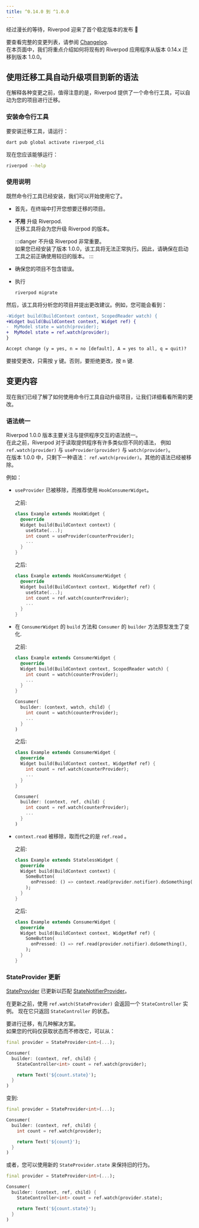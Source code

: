 ```yaml
---
title: ^0.14.0 到 ^1.0.0
---
```




经过漫长的等待，Riverpod 迎来了首个稳定版本的发布 👏

要查看完整的变更列表，请参阅 [Changelog](https://pub.dev/packages/flutter_riverpod/changelog#100).  
在本页面中，我们将重点介绍如何将现有的 Riverpod 应用程序从版本 0.14.x 迁移到版本 1.0.0。

## 使用迁移工具自动升级项目到新的语法

在解释各种变更之前，值得注意的是，Riverpod 提供了一个命令行工具，可以自动为您的项目进行迁移。

### 安装命令行工具

要安装迁移工具，请运行：

```sh
dart pub global activate riverpod_cli
```

现在您应该能够运行：

```sh
riverpod --help
```

### 使用说明

既然命令行工具已经安装，我们可以开始使用它了。

- 首先，在终端中打开您想要迁移的项目。
- **不用** 升级 Riverpod.  
  迁移工具将会为您升级 Riverpod 的版本。

  :::danger
  不升级 Riverpod 非常重要。  
  如果您已经安装了版本 1.0.0，该工具将无法正常执行。因此，请确保在启动工具之前正确使用较旧的版本。
  :::

- 确保您的项目不包含错误。
- 执行
  ```sh
  riverpod migrate
  ```

然后，该工具将分析您的项目并提出更改建议。例如，您可能会看到：

```diff
-Widget build(BuildContext context, ScopedReader watch) {
+Widget build(BuildContext context, Widget ref) {
-  MyModel state = watch(provider);
+  MyModel state = ref.watch(provider);
}

Accept change (y = yes, n = no [default], A = yes to all, q = quit)?
```

要接受更改，只需按 <kbd>y</kbd> 键。否则，要拒绝更改，按 <kbd>n</kbd> 键.

## 变更内容

现在我们已经了解了如何使用命令行工具自动升级项目，让我们详细看看所需的更改。


### 语法统一

Riverpod 1.0.0 版本主要关注与提供程序交互的语法统一。  
在此之前，Riverpod 对于读取提供程序有许多类似但不同的语法，
例如 `ref.watch(provider)` 与 `useProvider(provider)` 与 `watch(provider)`。  
在版本 1.0.0 中，只剩下一种语法： `ref.watch(provider)`。其他的语法已经被移除。

例如：

- `useProvider` 已被移除，而推荐使用 `HookConsumerWidget`。

  之前:

  ```dart
  class Example extends HookWidget {
    @override
    Widget build(BuildContext context) {
      useState(...);
      int count = useProvider(counterProvider);
      ...
    }
  }
  ```

  之后:

  ```dart
  class Example extends HookConsumerWidget {
    @override
    Widget build(BuildContext context, WidgetRef ref) {
      useState(...);
      int count = ref.watch(counterProvider);
      ...
    }
  }
  ```

- 在 `ConsumerWidget` 的 `build` 方法和 `Consumer` 的 `builder` 方法原型发生了变化.
 
  之前:

  ```dart
  class Example extends ConsumerWidget {
    @override
    Widget build(BuildContext context, ScopedReader watch) {
      int count = watch(counterProvider);
      ...
    }
  }

  Consumer(
    builder: (context, watch, child) {
      int count = watch(counterProvider);
      ...
    }
  )
  ```

  之后:

  ```dart
  class Example extends ConsumerWidget {
    @override
    Widget build(BuildContext context, WidgetRef ref) {
      int count = ref.watch(counterProvider);
      ...
    }
  }

  Consumer(
    builder: (context, ref, child) {
      int count = ref.watch(counterProvider);
      ...
    }
  )
  ```

- `context.read` 被移除，取而代之的是 `ref.read` 。

  之前:

  ```dart
  class Example extends StatelessWidget {
    @override
    Widget build(BuildContext context) {
      SomeButton(
        onPressed: () => context.read(provider.notifier).doSomething(),
      );
    }
  }
  ```

  之后:

  ```dart
  class Example extends ConsumerWidget {
    @override
    Widget build(BuildContext context, WidgetRef ref) {
      SomeButton(
        onPressed: () => ref.read(provider.notifier).doSomething(),
      );
    }
  }
  ```

### StateProvider 更新

[StateProvider] 已更新以匹配 [StateNotifierProvider]。

在更新之前，使用 `ref.watch(StateProvider)` 会返回一个 `StateController` 实例。
现在它只返回 `StateController` 的状态。

要进行迁移，有几种解决方案。  
如果您的代码仅获取状态而不修改它，可以从：

```dart
final provider = StateProvider<int>(...);

Consumer(
  builder: (context, ref, child) {
    StateController<int> count = ref.watch(provider);

    return Text('${count.state}');
  }
)
```

变到:

```dart
final provider = StateProvider<int>(...);

Consumer(
  builder: (context, ref, child) {
    int count = ref.watch(provider);

    return Text('${count}');
  }
)
```

或者，您可以使用新的 `StateProvider.state` 来保持旧的行为。

```dart
final provider = StateProvider<int>(...);

Consumer(
  builder: (context, ref, child) {
    StateController<int> count = ref.watch(provider.state);

    return Text('${count.state}');
  }
)
```

[statenotifierprovider]: https://pub.dev/documentation/hooks_riverpod/3.0.0-dev.16/legacy/StateNotifierProvider-class.html
[stateprovider]: https://pub.dev/documentation/hooks_riverpod/3.0.0-dev.16/legacy/StateProvider-class.html
[statenotifier]: https://pub.dev/documentation/state_notifier/latest/state_notifier/StateNotifier-class.html
